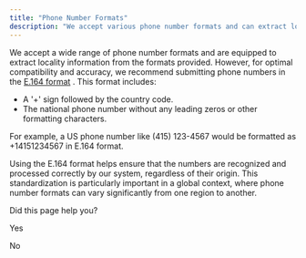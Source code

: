 ```yaml
---
title: "Phone Number Formats"
description: "We accept various phone number formats and can extract locality information from them. For best results, use E.164 format."
---
```

We accept a wide range of phone number formats and are equipped to extract locality information from the formats provided. However, for optimal compatibility and accuracy, we recommend submitting phone numbers in the [E.164 format](https://www.twilio.com/docs/glossary/what-e164)
. This format includes:

*   A '+' sign followed by the country code.
*   The national phone number without any leading zeros or other formatting characters.

For example, a US phone number like (415) 123-4567 would be formatted as +14151234567 in E.164 format.

Using the E.164 format helps ensure that the numbers are recognized and processed correctly by our system, regardless of their origin. This standardization is particularly important in a global context, where phone number formats can vary significantly from one region to another.

Did this page help you?

Yes

No